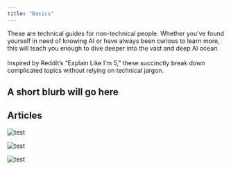 ```yaml
---
title: "Basics"
---
```




<PageDescription>
  These are technical guides for non-technical people. Whether you’ve found yourself in need of knowing AI or have always been curious to learn more, this will teach you enough to dive deeper into the vast and deep AI ocean.
  <br/><br/>
  Inspired by Reddit’s “Explain Like I’m 5,” these succinctly break down complicated topics without relying on technical jargon.
</PageDescription>

## A short blurb will go here

<Row>
<Column noGutterSm={true} colMd={2} colMd={3} colLg={4}>
<ResourceCard
  href={'ibm.com'}
  subTitle={'Subtitle'}
  title={'Title'} />
</Column>
<Column noGutterSm={true} colMd={2} colMd={3} colLg={4}>
<ResourceCard
  href={'ibm.com'}
  subTitle={'Subtitle'}
  title={'Title'} />
</Column>
</Row>

## Articles
<Row>
<Column colMd={2} colMd={3} colLg={4}>
<ArticleCard
  href={'/basics/ai'}
  title={'Artificial Intelligence'}
  date={'April 2020'}
  readTime={'5 mins'} >

![test](../../images/ethics/accountability/test.png)

</ArticleCard>
</Column>
<Column colMd={2} colMd={3} colLg={4}>
<ArticleCard
  href={'/basics/ml'}
  title={'Machine Learning'}
  date={'April 2020'}
  readTime={'5 mins'} >

![test](../../images/ethics/accountability/test.png)

</ArticleCard>
</Column>
<Column colMd={2} colMd={3} colLg={4}>
<ArticleCard
  href={'/basics/data'}
  title={'Data'}
  date={'April 2020'}
  readTime={'5 mins'} >

![test](../../images/ethics/accountability/test.png)

</ArticleCard>
</Column>
</Row>

